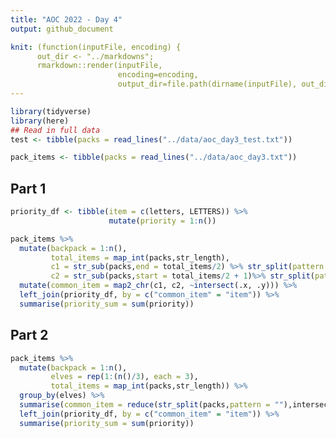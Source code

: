 ```yaml
---
title: "AOC 2022 - Day 4"
output: github_document

knit: (function(inputFile, encoding) {
      out_dir <- "../markdowns";
      rmarkdown::render(inputFile,
                        encoding=encoding,
                        output_dir=file.path(dirname(inputFile), out_dir))})
---
```


```r
library(tidyverse)
library(here)
## Read in full data
test <- tibble(packs = read_lines("../data/aoc_day3_test.txt"))

pack_items <- tibble(packs = read_lines("../data/aoc_day3.txt"))
```

## Part 1

```r
priority_df <- tibble(item = c(letters, LETTERS)) %>% 
                      mutate(priority = 1:n())

pack_items %>% 
  mutate(backpack = 1:n(),
         total_items = map_int(packs,str_length),
         c1 = str_sub(packs,end = total_items/2) %>% str_split(pattern = ""),
         c2 = str_sub(packs,start = total_items/2 + 1)%>% str_split(pattern = "")) %>% 
  mutate(common_item = map2_chr(c1, c2, ~intersect(.x, .y))) %>% 
  left_join(priority_df, by = c("common_item" = "item")) %>% 
  summarise(priority_sum = sum(priority))
```

## Part 2

```r
pack_items %>% 
  mutate(backpack = 1:n(),
         elves = rep(1:(n()/3), each = 3),
         total_items = map_int(packs,str_length)) %>% 
  group_by(elves) %>% 
  summarise(common_item = reduce(str_split(packs,pattern = ""),intersect)) %>% 
  left_join(priority_df, by = c("common_item" = "item")) %>% 
  summarise(priority_sum = sum(priority))
```

